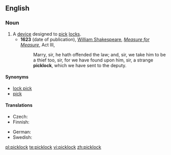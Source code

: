 ==English==

===Noun===
{{en-noun}}

# A [[device]] designed to [[pick]] [[lock]]s.
#* '''1623''' (date of publication), [[w:William Shakespeare|William Shakespeare]], ''[[w:Measure for Measure|Measure for Measure]]'', Act III,
#*: Marry, sir, he hath offended the law; and, sir, we take him to be a thief too, sir, for we have found upon him, sir, a strange '''picklock''', which we have sent to the deputy.

====Synonyms====
* [[lock pick]]
* [[pick]]

====Translations====
{{trans-top|device designed to pick locks}}
* Czech: {{t-|cs|paklíč|m}}
* Finnish: {{t|fi|tiirikka}}
{{trans-mid}}
* German: {{t+|de|Dietrich|m}}
* Swedish: {{t|sv|dyrk}}
{{trans-bottom}}

[[pl:picklock]]
[[te:picklock]]
[[vi:picklock]]
[[zh:picklock]]